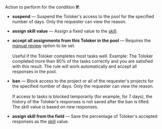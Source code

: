 Action to perform for the condition **If**:

- **suspend** — Suspend the Toloker's access to the pool for the specified number of days. Only the requester can view the reason.

- **assign skill value** — Assign a fixed value to the [skill](/docs-new/guide/nav).

- **accept all assignments from this Toloker in the pool** — Requires the [manual review](/docs-new/guide/offline-accept) option to be set.<br/><br/>    Useful if the Toloker completes most tasks well. Example: The Toloker completed more than 80% of the tasks correctly and you are satisfied with this result. The rule will work automatically and accept all responses in the pool.

- **ban** — Block access to the project or all of the requester's projects for the specified number of days. Only the requester can view the reason.<br/><br/>    If access to tasks is blocked temporarily (for example, for 7 days), the history of the Toloker's responses is not saved after the ban is lifted. The skill value is based on new responses.

- **assign skill from the field** — Save the percentage of Toloker's accepted responses as the [skill](/docs-new/guide/nav) value.